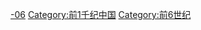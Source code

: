 {{Portal|中国}} 
{{Commons category|China in the 6th century BC}}

[[Category:各世纪中国|-06]]
[[Category:前1千纪中国|Category:前1千纪中国]]
[[Category:前6世纪|Category:前6世纪]]